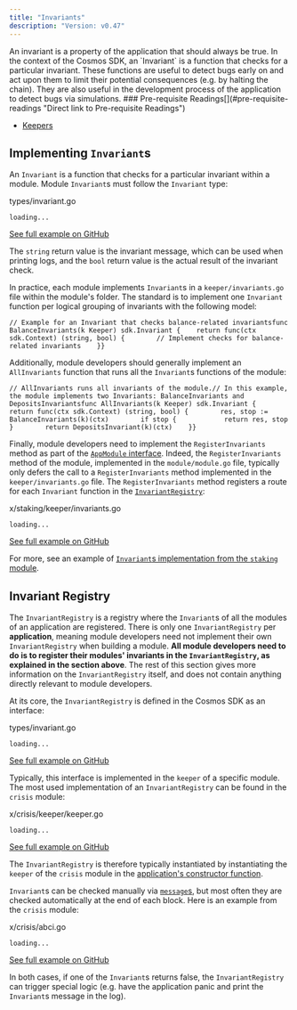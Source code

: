 ```yaml
---
title: "Invariants"
description: "Version: v0.47"
---
```


<Note>
  An invariant is a property of the application that should always be true. In the context of the Cosmos SDK, an `Invariant` is a function that checks for a particular invariant. These functions are useful to detect bugs early on and act upon them to limit their potential consequences (e.g. by halting the chain). They are also useful in the development process of the application to detect bugs via simulations.
</Note>

<Note>
  ### Pre-requisite Readings[​](#pre-requisite-readings "Direct link to Pre-requisite Readings")

  * [Keepers](/v0.47/build/building-modules/keeper)
</Note>

## Implementing `Invariant`s[​](#implementing-invariants "Direct link to implementing-invariants")

An `Invariant` is a function that checks for a particular invariant within a module. Module `Invariant`s must follow the `Invariant` type:

types/invariant.go

```
loading...
```

[See full example on GitHub](https://github.com/cosmos/cosmos-sdk/blob/v0.47.0-rc1/types/invariant.go#L9)

The `string` return value is the invariant message, which can be used when printing logs, and the `bool` return value is the actual result of the invariant check.

In practice, each module implements `Invariant`s in a `keeper/invariants.go` file within the module's folder. The standard is to implement one `Invariant` function per logical grouping of invariants with the following model:

```
// Example for an Invariant that checks balance-related invariantsfunc BalanceInvariants(k Keeper) sdk.Invariant {    return func(ctx sdk.Context) (string, bool) {        // Implement checks for balance-related invariants    }}
```

Additionally, module developers should generally implement an `AllInvariants` function that runs all the `Invariant`s functions of the module:

```
// AllInvariants runs all invariants of the module.// In this example, the module implements two Invariants: BalanceInvariants and DepositsInvariantsfunc AllInvariants(k Keeper) sdk.Invariant {    return func(ctx sdk.Context) (string, bool) {        res, stop := BalanceInvariants(k)(ctx)        if stop {            return res, stop        }        return DepositsInvariant(k)(ctx)    }}
```

Finally, module developers need to implement the `RegisterInvariants` method as part of the [`AppModule` interface](/v0.47/build/building-modules/module-manager#appmodule). Indeed, the `RegisterInvariants` method of the module, implemented in the `module/module.go` file, typically only defers the call to a `RegisterInvariants` method implemented in the `keeper/invariants.go` file. The `RegisterInvariants` method registers a route for each `Invariant` function in the [`InvariantRegistry`](#invariant-registry):

x/staking/keeper/invariants.go

```
loading...
```

[See full example on GitHub](https://github.com/cosmos/cosmos-sdk/blob/v0.47.0-rc1/x/staking/keeper/invariants.go#L12-L22)

For more, see an example of [`Invariant`s implementation from the `staking` module](https://github.com/cosmos/cosmos-sdk/blob/v0.47.0-rc1/x/staking/keeper/invariants.go).

## Invariant Registry[​](#invariant-registry "Direct link to Invariant Registry")

The `InvariantRegistry` is a registry where the `Invariant`s of all the modules of an application are registered. There is only one `InvariantRegistry` per **application**, meaning module developers need not implement their own `InvariantRegistry` when building a module. **All module developers need to do is to register their modules' invariants in the `InvariantRegistry`, as explained in the section above**. The rest of this section gives more information on the `InvariantRegistry` itself, and does not contain anything directly relevant to module developers.

At its core, the `InvariantRegistry` is defined in the Cosmos SDK as an interface:

types/invariant.go

```
loading...
```

[See full example on GitHub](https://github.com/cosmos/cosmos-sdk/blob/v0.47.0-rc1/types/invariant.go#L14-L17)

Typically, this interface is implemented in the `keeper` of a specific module. The most used implementation of an `InvariantRegistry` can be found in the `crisis` module:

x/crisis/keeper/keeper.go

```
loading...
```

[See full example on GitHub](https://github.com/cosmos/cosmos-sdk/blob/v0.47.0-rc1/x/crisis/keeper/keeper.go#L57-L61)

The `InvariantRegistry` is therefore typically instantiated by instantiating the `keeper` of the `crisis` module in the [application's constructor function](/v0.47/learn/beginner/overview-app#constructor-function).

`Invariant`s can be checked manually via [`message`s](/v0.47/build/building-modules/messages-and-queries), but most often they are checked automatically at the end of each block. Here is an example from the `crisis` module:

x/crisis/abci.go

```
loading...
```

[See full example on GitHub](https://github.com/cosmos/cosmos-sdk/blob/v0.47.0-rc1/x/crisis/abci.go#L12-L21)

In both cases, if one of the `Invariant`s returns false, the `InvariantRegistry` can trigger special logic (e.g. have the application panic and print the `Invariant`s message in the log).
